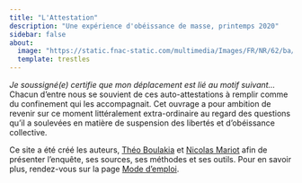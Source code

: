 ```yaml
---
title: "L'Attestation"
description: "Une expérience d'obéissance de masse, printemps 2020"
sidebar: false
about:
  image: "https://static.fnac-static.com/multimedia/Images/FR/NR/62/ba/4f/5225058/1540-1.jpg"
  template: trestles
---
```


*Je soussigné(e) certifie que mon déplacement est lié au motif suivant...* Chacun d'entre nous se souvient de ces auto-attestations à remplir comme du confinement qui les accompagnait. Cet ouvrage a pour ambition de revenir sur ce moment littéralement extra-ordinaire au regard des questions qu'il a soulevées en matière de suspension des libertés et d'obéissance collective.

Ce site a été créé les auteurs, [Théo Boulakia](https://tblk.github.io) et [Nicolas Mariot](http://nicolas.mariot.cnrs.free.fr/) afin de présenter l'enquête, ses sources, ses méthodes et ses outils. Pour en savoir plus, rendez-vous sur la page [Mode d'emploi](https://l-attestation.github.io/mode-d-emploi).